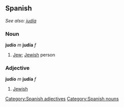 == Spanish == 
''See also: [[judía]]''
=== Noun === 
'''judío''' ''m'' '''judía''' ''f''
# [[Jew]]; [[Jewish]] person

=== Adjective === 
'''judío''' ''m'' '''judía''' ''f''
# [[Jewish]]
[[Category:Spanish adjectives]]
[[Category:Spanish nouns]]